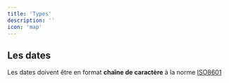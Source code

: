 ```yaml
---
title: 'Types'
description: ''
icon: 'map'
---
```


## Les dates

Les dates doivent être en format __chaîne de caractère__ à la norme [ISO8601](https://fr.wikipedia.org/wiki/ISO_8601)
